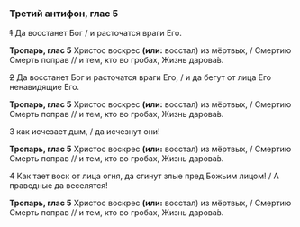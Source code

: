 ### Третий антифон, глас 5

~~1~~ Да восстанет Бог / и расточатся враги Его.

**Тропарь, глас 5** Христос воскрес **(или:** восстал<R>)</R> из мёртвых, / Смертию Смерть поправ // и тем, кто во гробах, Жизнь дарова́в.

~~2~~ Да восстанет Бог и расточатся враги Его, / и да бегут от лица Его ненавидящие Его.

**Тропарь, глас 5** Христос воскрес **(или:** восстал<R>)</R> из мёртвых, / Смертию Смерть поправ // и тем, кто во гробах, Жизнь дарова́в.

~~3~~ как исчезает дым, / да исчезнут они!

**Тропарь, глас 5** Христос воскрес **(или:** восстал<R>)</R> из мёртвых, / Смертию Смерть поправ // и тем, кто во гробах, Жизнь дарова́в.

~~4~~ Как тает воск от лица огня, да сгинут злые пред Божьим лицом! / А праведные да веселятся!

**Тропарь, глас 5** Христос воскрес **(или:** восстал<R>)</R> из мёртвых, / Смертию Смерть поправ // и тем, кто во гробах, Жизнь дарова́в.
